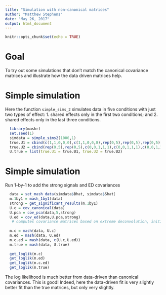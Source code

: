 ```yaml
---
title: "Simulation with non-canonical matrices"
author: "Matthew Stephens"
date: "May 26, 2017"
output: html_document
---
```


```r
knitr::opts_chunk$set(echo = TRUE)
```


# Goal

To try out some simulations that don't match the canonical covariance matrices and illustrate how the data driven matrices help.

# Simple simulation

Here the function `simple_sims_2` simulates data in five conditions
with just two types of effect:
1. shared effects only in the first two conditions; and 2. shared effects only in the last three conditions.
```r
  library(mashr)
  set.seed(1)
  simdata = simple_sims2(1000,1)
  true.U1 = cbind(c(1,1,0,0,0),c(1,1,0,0,0),rep(0,5),rep(0,5),rep(0,5))
  true.U2 = cbind(rep(0,5),rep(0,5),c(0,0,1,1,1),c(0,0,1,1,1),c(0,0,1,1,1))
  U.true = list(true.U1 = true.U1, true.U2 = true.U2)
```
  
# Simple simulation

Run 1-by-1 to add the strong signals and ED covariances
```r
  data = set_mash_data(simdata$Bhat, simdata$Shat)
  m.1by1 = mash_1by1(data)
  strong = get_significant_results(m.1by1)
  U.c = cov_canonical(data)
  U.pca = cov_pca(data,5,strong)
  U.ed = cov_ed(data,U.pca,strong)
   # computes covariance matrices based on extreme deconvolution, initialized from pca
  
  m.c = mash(data, U.c)
  m.ed = mash(data, U.ed)
  m.c.ed = mash(data, c(U.c,U.ed))
  m.true = mash(data, U.true)
  
  get_loglik(m.c)
  get_loglik(m.ed)
  get_loglik(m.c.ed)
  get_loglik(m.true)
```

The log likelihood is much better from data-driven than canonical covariances. This is good! Indeed, here the data-driven fit is
very slightly better fit than the true matrices, but only very slightly.
